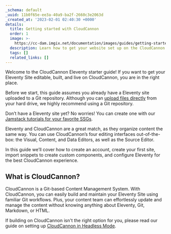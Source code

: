 ```yaml
---
_schema: default
_uuid: 11b0f65e-ee3a-40a9-ba2f-2660c3e2063d
_created_at: '2023-02-01 02:40:30 +0000'
details:
  title: Getting started with CloudCannon
  order: 1
  image: >-
    https://cc-dam.imgix.net/documentation/images/guides/getting-started/guide-thumbnails/CloudCannon-Getting-Started-Thumbnail-Eleventy.png
  description: Learn how to get your website set up on the CloudCannon Eleventy CMS.
  tags: []
  related_links: []
---
```

Welcome to the CloudCannon Eleventy starter guide! If you want to get your Eleventy Site editable, built, and live on CloudCannon, you are in the right place.

Before we start, this guide assumes you already have a Eleventy site uploaded to a Git repository. Although you can <a target="_blank" rel="noopener" href="https://cloudcannon.com/documentation/developer-articles/create-a-site-with-direct-upload/">upload files directly</a> from your hard drive, we highly recommend using a Git repository.

Don’t have a Eleventy site yet? No worries! You can create one with our <a target="_blank" rel="noopener" href="https://cloudcannon.com/tutorials/">Jamstack tutorials for your favorite SSGs</a>.

Eleventy and CloudCannon are a great match, as they organize content the same way. You can use CloudCannon’s four editing interfaces out-of-the-box: the Visual, Content, and Data Editors, as well as the Source Editor.

In this guide we’ll cover how to create an account, create your first site, import snippets to create custom components, and configure Eleventy for the best CloudCannon experience.

## What is CloudCannon?

CloudCannon is a Git-based Content Management System. With CloudCannon, you can easily build and maintain your Eleventy Site using familiar Git workflows. Plus, your content team can effortlessly update and manage the content without knowing anything about Eleventy, Git, Markdown, or HTML.

If building on CloudCannon isn't the right option for you, please read our guide on setting up [CloudCannon in Headless Mode](/documentation/guides/headless-starter-guide/).
